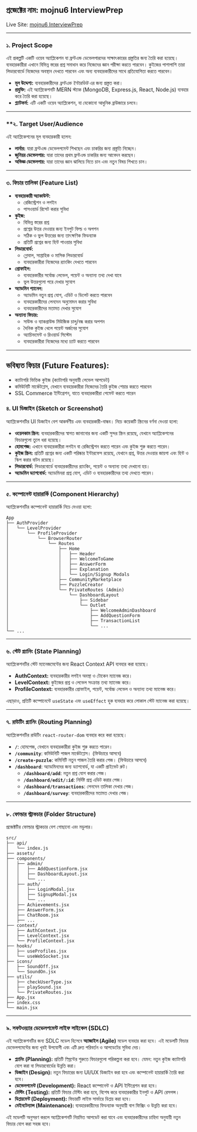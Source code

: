 ## **প্রজেক্টের নাম:** mojnu6 InterviewPrep

Live Site: [mojnu6 InterviewPrep](https://mojnu6.vercel.app/)

---

### **১. Project Scope**

এই প্রকল্পটি একটি ওয়েব অ্যাপ্লিকেশন যা ফ্রন্টএন্ড ডেভেলপারদের সাক্ষাৎকারের প্রস্তুতির জন্য তৈরি করা হয়েছে। ব্যবহারকারীরা এখানে বিভিন্ন স্তরের প্রশ্ন সমাধান করে নিজেদের জ্ঞান পরীক্ষা করতে পারবেন। কুইজের পাশাপাশি তারা লিডারবোর্ডে নিজেদের অবস্থান দেখতে পারবেন এবং অন্য ব্যবহারকারীদের সাথে প্রতিযোগিতা করতে পারবেন।

- **মূল উদ্দেশ্য:** ব্যবহারকারীদের _ফ্রন্টএন্ড ইন্টারভিউ_ এর জন্য প্রস্তুত করা।
- **প্রযুক্তি:** এই অ্যাপ্লিকেশনটি MERN স্ট্যাক (MongoDB, Express.js, React, Node.js) ব্যবহার করে তৈরি করা হয়েছে।
- **প্ল্যাটফর্ম:** এটি একটি ওয়েব অ্যাপ্লিকেশন, যা যেকোনো আধুনিক ব্রাউজারে চলবে।

---

### \*\*২. Target User/Audience

এই অ্যাপ্লিকেশনের মূল ব্যবহারকারী হলেন:

- **লার্নার:** যারা ফ্রন্টএন্ড ডেভেলপমেন্ট শিখছেন এবং চাকরির জন্য প্রস্তুতি নিচ্ছেন।
- **জুনিয়র ডেভেলপার:** যারা তাদের প্রথম ফ্রন্টএন্ড চাকরির জন্য আবেদন করছেন।
- **অভিজ্ঞ ডেভেলপার:** যারা তাদের জ্ঞান ঝালিয়ে নিতে চান এবং নতুন বিষয় শিখতে চান।

---

### **৩. ফিচার তালিকা (Feature List)**

- **ব্যবহারকারী অ্যাকাউন্ট:**
  - রেজিস্ট্রেশন ও লগইন
  - পাসওয়ার্ড রিসেট করার সুবিধা
- **কুইজ:**
  - বিভিন্ন স্তরের প্রশ্ন
  - প্রশ্নের উত্তর দেওয়ার জন্য ইনপুট ফিল্ড ও অপশন
  - সঠিক ও ভুল উত্তরের জন্য তাৎক্ষণিক ফিডব্যাক
  - প্রতিটি প্রশ্নের জন্য হিন্ট পাওয়ার সুবিধা
- **লিডারবোর্ড:**
  - গ্লোবাল, সাপ্তাহিক ও মাসিক লিডারবোর্ড
  - ব্যবহারকারীরা নিজেদের র‍্যাংকিং দেখতে পারবেন
- **প্রোফাইল:**
  - ব্যবহারকারীর সর্বোচ্চ লেভেল, পয়েন্ট ও অন্যান্য তথ্য দেখা যাবে
  - ভুল উত্তরগুলো পরে দেখার সুযোগ
- **অ্যাডমিন প্যানেল:**
  - অ্যাডমিন নতুন প্রশ্ন যোগ, এডিট ও ডিলেট করতে পারবেন
  - ব্যবহারকারীদের লেনদেন অনুমোদন করার সুবিধা
  - ব্যবহারকারীদের মতামত দেখার সুযোগ
- **অন্যান্য ফিচার:**
  - সাউন্ড ও ব্যাকগ্রাউন্ড মিউজিক চালু/বন্ধ করার অপশন
  - দৈনিক কুইজ খেলে পয়েন্ট অর্জনের সুযোগ
  - অ্যাচিভমেন্ট ও রিওয়ার্ড সিস্টেম
  - ব্যবহারকারীরা নিজেদের মধ্যে চ্যাট করতে পারবেন

---

## ভবিষ্যত ফিচার (Future Features):

- ক্যাটাগরি ভিত্তিক কুইজ (ক্যাটাগরি অনুযায়ী লেভেল আপডেট)
- কমিউনিটি মার্কেটপ্লেস, যেখানে ব্যবহারকারীরা নিজেদের তৈরি কুইজ শেয়ার করতে পারবেন
- SSL Commerce ইন্টিগ্রেশন, যাতে ব্যবহারকারীরা পেমেন্ট করতে পারেন

### **৪. UI ডিজাইন (Sketch or Screenshot)**

অ্যাপ্লিকেশনটির UI ডিজাইন বেশ আকর্ষণীয় এবং ব্যবহারকারী-বান্ধব। নিচে কয়েকটি স্ক্রিনের বর্ণনা দেওয়া হলো:

- **ওয়েলকাম স্ক্রিন:** ব্যবহারকারীদের স্বাগত জানানোর জন্য একটি সুন্দর স্ক্রিন রয়েছে, যেখানে অ্যাপ্লিকেশনের ফিচারগুলো তুলে ধরা হয়েছে।
- **হোমপেজ:** এখানে ব্যবহারকারীরা লগইন বা রেজিস্ট্রেশন করতে পারেন এবং কুইজ শুরু করতে পারেন।
- **কুইজ স্ক্রিন:** প্রতিটি প্রশ্নের জন্য একটি পরিষ্কার ইন্টারফেস রয়েছে, যেখানে প্রশ্ন, উত্তর দেওয়ার জায়গা এবং হিন্ট ও স্কিপ করার বাটন রয়েছে।
- **লিডারবোর্ড:** লিডারবোর্ডে ব্যবহারকারীদের র‍্যাংকিং, পয়েন্ট ও অন্যান্য তথ্য দেখানো হয়।
- **অ্যাডমিন ড্যাশবোর্ড:** অ্যাডমিনরা প্রশ্ন যোগ, এডিট ও ব্যবহারকারীদের তথ্য দেখতে পারেন।

---

### **৫. কম্পোনেন্ট হায়ারার্কি (Component Hierarchy)**

অ্যাপ্লিকেশনটির কম্পোনেন্ট হায়ারার্কি নিচে দেওয়া হলো:

```
App
├── AuthProvider
│   └── LevelProvider
│       └── ProfileProvider
│           └── BrowserRouter
│               └── Routes
│                   ├── Home
│                   │   ├── Header
│                   │   ├── WelcomeToGame
│                   │   ├── AnswerForm
│                   │   ├── Explanation
│                   │   └── Login/Signup Modals
│                   ├── CommunityMarketplace
│                   ├── PuzzleCreator
│                   └── PrivateRoutes (Admin)
│                       └── DashboardLayout
│                           ├── Sidebar
│                           └── Outlet
│                               ├── WelcomeAdminDashboard
│                               ├── AddQuestionForm
│                               ├── TransactionList
│                               └── ...
└── ...
```

---

### **৬. স্টেট প্ল্যানিং (State Planning)**

অ্যাপ্লিকেশনটির স্টেট ম্যানেজমেন্টের জন্য React Context API ব্যবহার করা হয়েছে।

- **AuthContext:** ব্যবহারকারীর লগইন অবস্থা ও টোকেন ম্যানেজ করে।
- **LevelContext:** কুইজের প্রশ্ন ও লেভেল সংক্রান্ত তথ্য ম্যানেজ করে।
- **ProfileContext:** ব্যবহারকারীর প্রোফাইল, পয়েন্ট, সর্বোচ্চ লেভেল ও অন্যান্য তথ্য ম্যানেজ করে।

এছাড়াও, প্রতিটি কম্পোনেন্টে `useState` এবং `useEffect` হুক ব্যবহার করে লোকাল স্টেট ম্যানেজ করা হয়েছে।

---

### **৭. রাউটিং প্ল্যানিং (Routing Planning)**

অ্যাপ্লিকেশনটির রাউটিং `react-router-dom` ব্যবহার করে করা হয়েছে।

- **`/`**: হোমপেজ, যেখানে ব্যবহারকারীরা কুইজ শুরু করতে পারেন।
- **`/community`**: কমিউনিটি পাজল মার্কেটপ্লেস। (ফিউচারে আসবে)
- **`/create-puzzle`**: কমিনিটি নতুন পাজল তৈরি করার পেজ। (ফিউচারে আসবে)
- **`/dashboard`**: অ্যাডমিনদের জন্য ড্যাশবোর্ড, যা একটি প্রাইভেট রুট।
  - **`/dashboard/add`**: নতুন প্রশ্ন যোগ করার পেজ।
  - **`/dashboard/edit/:id`**: নির্দিষ্ট প্রশ্ন এডিট করার পেজ।
  - **`/dashboard/transactions`**: লেনদেন তালিকা দেখার পেজ।
  - **`/dashboard/survey`**: ব্যবহারকারীদের মতামত দেখার পেজ।

---

### **৮. ফোল্ডার স্ট্রাকচার (Folder Structure)**

প্রজেক্টটির ফোল্ডার স্ট্রাকচার বেশ গোছানো এবং মডুলার।

```
src/
├── api/
│   └── index.js
├── assets/
├── components/
│   ├── admin/
│   │   ├── AddQuestionForm.jsx
│   │   ├── DashboardLayout.jsx
│   │   └── ...
│   ├── auth/
│   │   ├── LoginModal.jsx
│   │   ├── SignupModal.jsx
│   │   └── ...
│   ├── Achievements.jsx
│   ├── AnswerForm.jsx
│   ├── ChatRoom.jsx
│   ├── ...
├── context/
│   ├── AuthContext.jsx
│   ├── LevelContext.jsx
│   └── ProfileContext.jsx
├── hooks/
│   ├── useProfiles.jsx
│   └── useWebSocket.jsx
├── icons/
│   ├── SoundOff.jsx
│   └── SoundOn.jsx
├── utils/
│   ├── checkUserType.jsx
│   ├── playSound.jsx
│   └── PrivateRoutes.jsx
├── App.jsx
├── index.css
└── main.jsx
```

---

### **৯. সফটওয়্যার ডেভেলপমেন্ট লাইফ সাইকেল (SDLC)**

এই অ্যাপ্লিকেশনটির জন্য SDLC মডেল হিসেবে **অ্যাজাইল (Agile)** মডেল ব্যবহার করা হবে। এই মডেলটি ফিচার ডেভেলপমেন্টের জন্য খুবই উপযোগী এবং এটি দ্রুত পরিবর্তন ও আপডেটের সুবিধা দেয়।

- **প্ল্যানিং (Planning):** প্রতিটি স্প্রিন্টের শুরুতে ফিচারগুলো পরিকল্পনা করা হবে। যেমন: নতুন কুইজ ক্যাটাগরি যোগ করা বা লিডারবোর্ডের উন্নতি করা।
- **ডিজাইন (Design):** নতুন ফিচারের জন্য UI/UX ডিজাইন করা হবে এবং কম্পোনেন্ট হায়ারার্কি তৈরি করা হবে।
- **ডেভেলপমেন্ট (Development):** React কম্পোনেন্ট ও API ইন্টিগ্রেশন করা হবে।
- **টেস্টিং (Testing):** প্রতিটি ফিচার টেস্টিং করা হবে, বিশেষ করে ব্যবহারকারীর ইনপুট ও API রেসপন্স।
- **ডিপ্লয়মেন্ট (Deployment):** ফিচারটি লাইভ সার্ভারে ডিপ্লয় করা হবে।
- **মেইনটেন্যান্স (Maintenance):** ব্যবহারকারীদের ফিডব্যাক অনুযায়ী বাগ ফিক্সিং ও উন্নতি করা হবে।

এই মডেলটি অনুসরণ করলে অ্যাপ্লিকেশনটি নিয়মিত আপডেট করা যাবে এবং ব্যবহারকারীদের চাহিদা অনুযায়ী নতুন ফিচার যোগ করা সহজ হবে।
